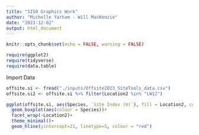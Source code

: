 ```yaml
---
title: "SI50 Graphics Work"
author: "Michelle Yarham - Will MacKenzie"
date: "2023-12-02"
output: html_document
---
```


```r
knitr::opts_chunk$set(echo = FALSE, warning = FALSE)

require(ggplot2)
require(tidyverse)
require(data.table)
```

Import Data

```r
offsite.si <- fread("./inputs/Offsite2023_SiteTools_data.csv")
offsite.si2 <- offsite.si %>% filter(Location2 %in% "LW12")

ggplot(offsite.si, aes(Species, `Site Index (m)`), fill = Location2, colour = Species)+
  geom_boxplot(aes(colour = Species))+
  facet_wrap(~Location2)+
  theme_minimal()+
  geom_hline(yintercept=21, linetype=5, colour = "red") 

```

